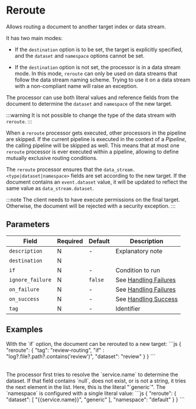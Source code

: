 

# Reroute

<Synopsis>
Allows routing a document to another target index or data stream.
</Synopsis>

It has two main modes:

* If the `destination` option is to be set, the target is explicitly specified, and the `dataset` and `namespace` options cannot be set.

* If the `destination` option is not set, the processor is in a data stream mode. In this mode, `reroute` can only be used on data streams that follow the data stream naming scheme. Trying to use it on a data stream with a non-compliant name will raise an exception.

The processor can use both literal values and reference fields from the document to determine the `dataset` and `namespace` of the new target.

:::warning
It is not possible to change the type of the data stream with `reroute`.
:::

When a `reroute` processor gets executed, other processors in the pipeline are skipped. If the current pipeline is executed in the context of a _Pipeline_, the calling pipeline will be skipped as well. This means that at most one `reroute` processor is ever executed within a pipeline, allowing to define mutually exclusive routing conditions.

The `reroute` processor ensures that the `data_stream.<type|dataset|namespace>` fields are set according to the new target. If the document contains an `event.dataset` value, it will be updated to reflect the same value as `data_stream.dataset`.

:::note
The client needs to have execute permissions on the final target. Otherwise, the document will be rejected with a security exception.
:::

## Parameters

|Field|Required|Default|Description|
|---|---|---|---|
|`description`|N|-|Explanatory note|
|`destination`|N|||
|`if`|N|-|Condition to run|
|`ignore_failure`|N|`false`|See [Handling Failures](../handling-failures.mdx)|
|`on_failure`|N|-|See [Handling Failures](../handling-failures.mdx)|
|`on_success`|N|-|See [Handling Success](../handling-success.mdx)|
|`tag`|N|-|Identifier|

## Examples

<Table>
	<TableRow>
		<TableCell>
		With the `if` option, the document can be rerouted to a new target:
		</TableCell>
		<TableCell>
         ```js
         {
            "reroute": {
               "tag": "review-routing",
               "if" : "log?.file?.path?.contains('review')",
               "dataset": "review"
            }
         }
         ```
		</TableCell>
	</TableRow>
</Table>

<Table>
   <TableRow>
      <TableCell>
         The processor first tries to resolve the `service.name` to determine the dataset. If that field contains `null`, does not exist, or is not a string, it tries the next element in the list. Here, this is the literal "`generic`". The `namespace` is configured with a single literal value:
      </TableCell>
      <TableCell>
         ```js
         {
            "reroute": {
               "dataset": [
                  "{{service.name}}",
                  "generic"
               ],
               "namespace": "default"
            }
         }
         ```
      </TableCell>
   </TableRow>
</Table>